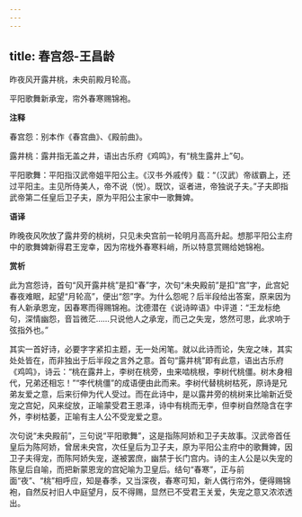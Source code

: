 ```yaml
---
---
---
```

title: 春宫怨-王昌龄
---

昨夜风开露井桃，未央前殿月轮高。

平阳歌舞新承宠，帘外春寒赐锦袍。

**注释**

春宫怨：别本作《春宫曲》、《殿前曲》。

露井桃：露井指无盖之井，语出古乐府《鸡鸣》，有“桃生露井上”句。

平阳歌舞：平阳指汉武帝姐平阳公主。《汉书·外戚传》载：“（汉武）帝祓霸上，还过平阳主。主见所侍美人，帝不说（悦）。既饮，讴者进，帝独说子夫。”子夫即指武帝第二任皇后卫子夫，原为平阳公主家中一歌舞婢。

**语译**

昨晚夜风吹放了露井旁的桃树，只见未央宫前一轮明月高高升起。想那平阳公主府中的歌舞婢新得君王宠幸，因为帘栊外春寒料峭，所以特意赏赐给她锦袍。

**赏析**

此为宫怨诗，首句“风开露井桃”是扣“春”字，次句“未央殿前”是扣“宫”字，此宫妃春夜难眠，起望“月轮高”，便出“怨”字。为什么怨呢？后半段给出答案，原来因为有人新承恩宠，因春寒而得赐锦袍。沈德潜在《说诗晬语》中评道：“王龙标绝句，深情幽怨，音旨微茫……只说他人之承宠，而己之失宠，悠然可思，此求响于弦指外也。”

其实一首好诗，必要字字紧扣主题，无一处闲笔。就以此诗而论，失宠之味，其实处处皆在，而非独出于后半段之言外之意。首句“露井桃”即有此意，语出古乐府《鸡鸣》，诗云：“桃在露井上，李树在桃旁，虫来啮桃根，李树代桃僵。树木身相代，兄弟还相忘！”“李代桃僵”的成语便由此而来。李树代替桃树枯死，原诗是兄弟友爱之意，后来衍伸为代人受过。而在此诗中，是以露井旁的桃树来比喻新近受宠之宫妃，风来绽放，正喻蒙受君王恩泽，诗中有桃而无李，但李树自然隐含在字外，李树枯萎，正喻有主人公不受宠爱之意。

次句说“未央殿前”，三句说“平阳歌舞”，这是指陈阿娇和卫子夫故事。汉武帝首任皇后为陈阿娇，曾居未央宫，次任皇后为卫子夫，原为平阳公主府中的歌舞婢，因卫子夫得宠，而陈阿娇失宠，遂被罢庶，幽禁于长门宫内。诗的主人公是以失宠的陈皇后自喻，而把新蒙恩宠的宫妃喻为卫皇后。结句“春寒”，正与前面“夜”、“桃”相呼应，知是春季，又当深夜，春寒可知，新人偶行帘外，便得赐锦袍，自然反衬旧人中庭望月，反不得赐，显然已不受君王关爱，失宠之意又浓浓透出。